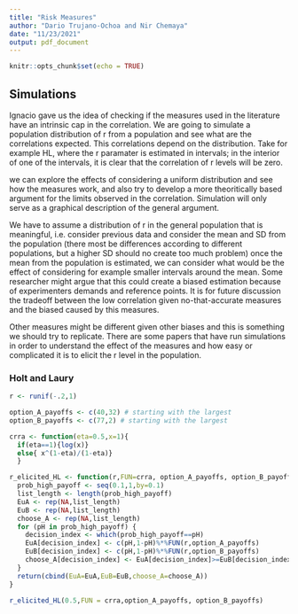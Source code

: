 ```yaml
---
title: "Risk Measures"
author: "Dario Trujano-Ochoa and Nir Chemaya"
date: "11/23/2021"
output: pdf_document
---
```


```r
knitr::opts_chunk$set(echo = TRUE)
```

## Simulations

Ignacio gave us the idea of checking if the measures used in the literature have an intrinsic cap in the correlation. 
We are going to simulate a population distribution of r from a population and see what are the correlations expected.
This correlations depend on the distribution. Take for example HL, where the r paramater is estimated in intervals; 
in the interior of one of the intervals, it is clear that the correlation of r levels will be zero. 

we can explore the effects of considering a uniform distribution and see how the measures work, and also try to develop a more theoritically based 
argument for the limits observed in the correlation. Simulation will only serve as a graphical description of the general argument.

We have to assume a distribution of r in the general population that is meaningful, 
i.e. consider previous data and consider the mean and SD from the population (there most be differences according to different populations, but a higher SD should no create too much problem)
once the mean from the population is estimated, we can consider what would be the effect of considering for example smaller intervals around the mean. 
Some researcher might argue that this could create a biased estimation because of experimenters demands and reference points. 
It is for future discussion the tradeoff between the low correlation given no-that-accurate measures and the biased caused by this measures.

Other measures might be different given other biases and this is something we should try to replicate.
There are some papers that have run simulations in order to understand the effect of the measures and how easy or complicated it is to elicit the r level in the population.

### Holt and Laury

```r
r <- runif(-.2,1)

option_A_payoffs <- c(40,32) # starting with the largest
option_B_payoffs <- c(77,2) # starting with the largest

crra <- function(eta=0.5,x=1){
  if(eta==1){log(x)}
  else{ x^(1-eta)/(1-eta)}
  }

r_elicited_HL <- function(r,FUN=crra, option_A_payoffs, option_B_payoffs){
  prob_high_payoff <- seq(0.1,1,by=0.1)
  list_length <- length(prob_high_payoff)
  EuA <- rep(NA,list_length)
  EuB <- rep(NA,list_length)
  choose_A <- rep(NA,list_length)
  for (pH in prob_high_payoff) {
    decision_index <- which(prob_high_payoff==pH)
    EuA[decision_index] <- c(pH,1-pH)%*%FUN(r,option_A_payoffs)
    EuB[decision_index] <- c(pH,1-pH)%*%FUN(r,option_B_payoffs)
    choose_A[decision_index] <- EuA[decision_index]>=EuB[decision_index]
  }
  return(cbind(EuA=EuA,EuB=EuB,choose_A=choose_A))
}

r_elicited_HL(0.5,FUN = crra,option_A_payoffs, option_B_payoffs)
  
```





